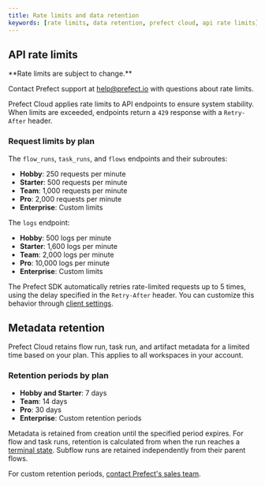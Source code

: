 ```yaml
---
title: Rate limits and data retention
keywords: [rate limits, data retention, prefect cloud, api rate limits]
---
```


## API rate limits

<Note>
**Rate limits are subject to change.**

Contact Prefect support at [help@prefect.io](mailto:help@prefect.io) with questions about rate limits.
</Note>

Prefect Cloud applies rate limits to API endpoints to ensure system stability. When limits are exceeded, endpoints return a `429` response with a `Retry-After` header.

### Request limits by plan

The `flow_runs`, `task_runs`, and `flows` endpoints and their subroutes:

- **Hobby**: 250 requests per minute
- **Starter**: 500 requests per minute
- **Team**: 1,000 requests per minute
- **Pro**: 2,000 requests per minute
- **Enterprise**: Custom limits

The `logs` endpoint:

- **Hobby**: 500 logs per minute
- **Starter**: 1,600 logs per minute
- **Team**: 2,000 logs per minute
- **Pro**: 10,000 logs per minute
- **Enterprise**: Custom limits

The Prefect SDK automatically retries rate-limited requests up to 5 times, using the delay specified in the `Retry-After` header. You can customize this behavior through [client settings](/v3/develop/settings-ref#clientsettings).

## Metadata retention

Prefect Cloud retains flow run, task run, and artifact metadata for a limited time based on your plan. This applies to all workspaces in your account.

### Retention periods by plan

- **Hobby and Starter**: 7 days
- **Team**: 14 days  
- **Pro**: 30 days
- **Enterprise**: Custom retention periods

Metadata is retained from creation until the specified period expires. For flow and task runs, retention is calculated from when the run reaches a [terminal state](/v3/develop/manage-states/#state-types). Subflow runs are retained independently from their parent flows.

For custom retention periods, [contact Prefect's sales team](https://www.prefect.io/pricing).
